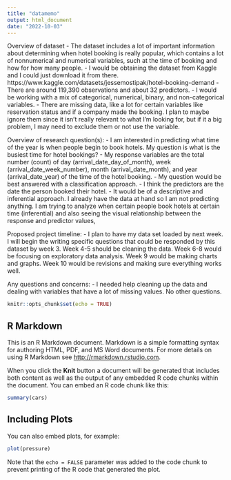 ```yaml
---
title: "datamemo"
output: html_document
date: "2022-10-03"
---
```


Overview of dataset
- The dataset includes a lot of important information about determining when hotel booking is really popular, which contains a lot of nonnumerical and numerical variables, such at the time of booking and how for how many people. 
- I would be obtaining the dataset from Kaggle and I could just download it from there. https://www.kaggle.com/datasets/jessemostipak/hotel-booking-demand
- There are around 119,390 observations and about 32 predictors. 
- I would be working with a mix of categorical, numerical, binary, and non-categorical variables. 
- There are missing data, like a lot for certain variables like reservation status and if a company made the booking. I plan to maybe ignore them since it isn't really relevant to what I'm looking for, but if it a big problem, I may need to exclude them or not use the variable. 

Overview of research question(s):
- I am interested in predicting what time of the year is when people begin to book hotels. My question is what is the busiest time for hotel bookings?
- My response variables are the total number (count) of day (arrival_date_day_of_month), week (arrival_date_week_number), month (arrival_date_month), and year (arrival_date_year) of the time of the hotel booking. 
- My question would be best answered with a classification approach.
- I think the predictors are the date the person booked their hotel. 
- It would be of a descriptive and inferential approach. I already have the data at hand so I am not predicting anything. I am trying to analyze when certain people book hotels at certain time (inferential) and also seeing the visual relationship between the response and predictor values, 

Proposed project timeline:
- I plan to have my data set loaded by next week. I will begin the writing specific questions that could be responded by this dataset by week 3. Week 4-5 should be cleaning the data. Week 6-8 would be focusing on exploratory data analysis. Week 9 would be making charts and graphs. Week 10 would be revisions and making sure everything works well. 

Any questions and concerns:
- I needed help cleaning up the data and dealing with variables that have a lot of missing values. No other questions.

```r
knitr::opts_chunk$set(echo = TRUE)
```

## R Markdown

This is an R Markdown document. Markdown is a simple formatting syntax for authoring HTML, PDF, and MS Word documents. For more details on using R Markdown see <http://rmarkdown.rstudio.com>.

When you click the **Knit** button a document will be generated that includes both content as well as the output of any embedded R code chunks within the document. You can embed an R code chunk like this:

```r
summary(cars)
```

## Including Plots

You can also embed plots, for example:

```r
plot(pressure)
```

Note that the `echo = FALSE` parameter was added to the code chunk to prevent printing of the R code that generated the plot.
